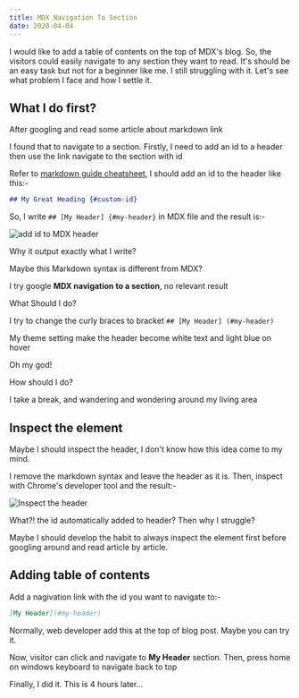 ```yaml
---
title: MDX Navigation To Section
date: 2020-04-04
---
```


I would like to add a table of contents on the top of MDX's blog. So, the visitors could easily navigate to any section they want to read. It's should be an easy task but not for a beginner like me. I still struggling with it. Let's see what problem I face and how I settle it.

## What I do first?

After googling and read some article about markdown link

I found that to navigate to a section. Firstly, I need to add an id to a header then use the link navigate to the section with id

Refer to <a href='https://www.markdownguide.org/cheat-sheet/' target='_blank'  rel="noreferrer noopener">markdown guide cheatsheet</a>, I should add an id to the header like this:-

```markdown
## My Great Heading {#custom-id}
```

So, I write `## [My Header] {#my-header}` in MDX file and the result is:-

![add id to MDX header](../assets/header-id-mdx.png)

Why it output exactly what I write?

Maybe this Markdown syntax is different from MDX?

I try google **MDX navigation to a section**, no relevant result

What Should I do?

I try to change the curly braces to bracket `## [My Header] (#my-header)`

My theme setting make the header become white text and light blue on hover

Oh my god!

How should I do?

I take a break, and wandering and wondering around my living area

## Inspect the element

Maybe I should inspect the header, I don't know how this idea come to my mind.

I remove the markdown syntax and leave the header as it is. Then, inspect with Chrome's developer tool and the result:-

![Inspect the header](../assets/inspect-header.png)

What?! the id automatically added to header? Then why I struggle?

Maybe I should develop the habit to always inspect the element first before googling around and read article by article.

## Adding table of contents

Add a nagivation link with the id you want to navigate to:-

```markdown
[My Header](#my-header)
```

Normally, web developer add this at the top of blog post. Maybe you can try it.

Now, visitor can click and navigate to **My Header** section. Then, press home on windows keyboard to navigate back to top

Finally, I did it. This is 4 hours later...
